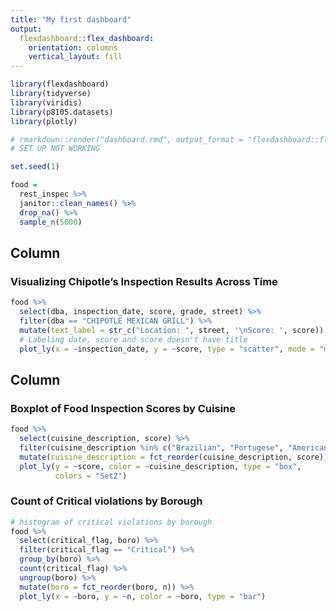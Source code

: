 ```yaml
---
title: "My first dashboard"
output: 
  flexdashboard::flex_dashboard:
    orientation: columns
    vertical_layout: fill
---
```


```r
library(flexdashboard)
library(tidyverse)
library(viridis)
library(p8105.datasets)
library(plotly)

# rmarkdown::render("dashboard.rmd", output_format = "flexdashboard::flex_dashboard")
# SET UP NOT WORKING
```

```r
set.seed(1)

food = 
  rest_inspec %>% 
  janitor::clean_names() %>%
  drop_na() %>% 
  sample_n(5000)
```


Column {data-width=650}
-----------------------------------------------------------------------

### Visualizing Chipotle's Inspection Results Across Time

```r
food %>% 
  select(dba, inspection_date, score, grade, street) %>%
  filter(dba == "CHIPOTLE MEXICAN GRILL") %>%
  mutate(text_label = str_c("Location: ", street, '\nScore: ', score)) %>% 
  # Labeling date, score and score doesn't have title
  plot_ly(x = ~inspection_date, y = ~score, type = "scatter", mode = "markers", color = ~grade, alpha = 0.5)
```


Column {data-width=350}
-----------------------------------------------------------------------

### Boxplot of Food Inspection Scores by Cuisine

```r
food %>%  
  select(cuisine_description, score) %>%
  filter(cuisine_description %in% c("Brazilian", "Portugese", "American", "Creole", "Greek", "Indian", "Italian", "Japanese", "Thai", "Iranian", "Mexican", "French", "Carribean", "Chinese", "Spanish")) %>%
  mutate(cuisine_description = fct_reorder(cuisine_description, score)) %>% 
  plot_ly(y = ~score, color = ~cuisine_description, type = "box",
          colors = "Set2")
```

### Count of Critical violations by Borough

```r
# histogram of critical violations by borough
food %>%  
  select(critical_flag, boro) %>%
  filter(critical_flag == "Critical") %>%
  group_by(boro) %>%
  count(critical_flag) %>% 
  ungroup(boro) %>%
  mutate(boro = fct_reorder(boro, n)) %>% 
  plot_ly(x = ~boro, y = ~n, color = ~boro, type = "bar")
```

